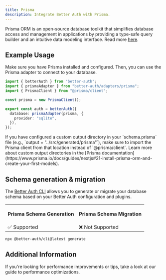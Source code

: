 ```yaml
---
title: Prisma
description: Integrate Better Auth with Prisma.
---
```


Prisma ORM is an open-source database toolkit that simplifies database access and management in applications by providing a type-safe query builder and an intuitive data modeling interface.
Read more [here](https://www.prisma.io/).

## Example Usage

Make sure you have Prisma installed and configured.
Then, you can use the Prisma adapter to connect to your database.

```ts title="auth.ts"
import { betterAuth } from "better-auth";
import { prismaAdapter } from "better-auth/adapters/prisma";
import { PrismaClient } from "@prisma/client";

const prisma = new PrismaClient();

export const auth = betterAuth({
  database: prismaAdapter(prisma, {
    provider: "sqlite",
  }),
});
```

<Callout type="warning">
  If you have configured a custom output directory in your `schema.prisma` file (e.g., `output = "../src/generated/prisma"`), make sure to import the Prisma client from that location instead of `@prisma/client`. Learn more about custom output directories in the [Prisma documentation](https://www.prisma.io/docs/guides/nextjs#21-install-prisma-orm-and-create-your-first-models).
</Callout>

## Schema generation & migration

The [Better Auth CLI](/docs/concepts/cli) allows you to generate or migrate
your database schema based on your Better Auth configuration and plugins.

<table>
  <tr className="border-b">
    <th>
      <p className="font-bold text-[16px] mb-1">Prisma Schema Generation</p>
    </th>
    <th>
      <p className="font-bold text-[16px] mb-1">Prisma Schema Migration</p>
    </th>
  </tr>
  <tr className="h-10">
    <td>✅ Supported</td>
    <td>❌ Not Supported</td>
  </tr>
</table>

```bash title="Schema Generation"
npx @better-auth/cli@latest generate
```

## Additional Information

If you're looking for performance improvements or tips, take a look at our guide to <Link href="/docs/guides/optimizing-for-performance">performance optimizations</Link>.
